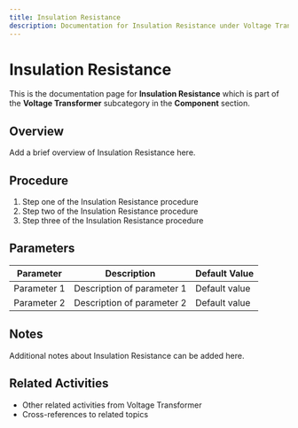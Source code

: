 ```yaml
---
title: Insulation Resistance
description: Documentation for Insulation Resistance under Voltage Transformer in Component category
---
```


# Insulation Resistance

This is the documentation page for **Insulation Resistance** which is part of the **Voltage Transformer** subcategory in the **Component** section.

## Overview

Add a brief overview of Insulation Resistance here.

## Procedure

1. Step one of the Insulation Resistance procedure
2. Step two of the Insulation Resistance procedure
3. Step three of the Insulation Resistance procedure

## Parameters

| Parameter | Description | Default Value |
|-----------|-------------|---------------|
| Parameter 1 | Description of parameter 1 | Default value |
| Parameter 2 | Description of parameter 2 | Default value |

## Notes

Additional notes about Insulation Resistance can be added here.

## Related Activities

- Other related activities from Voltage Transformer
- Cross-references to related topics
